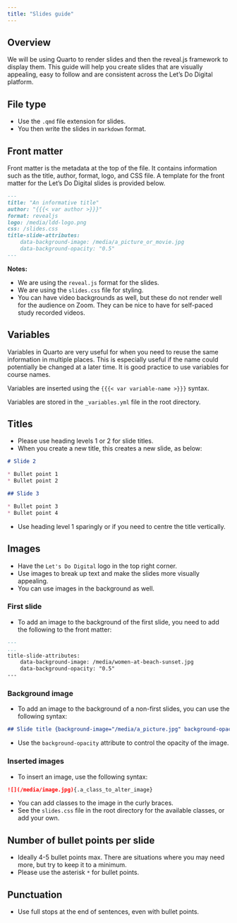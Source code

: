 ```yaml
---
title: "Slides guide"
---
```


## Overview

We will be using Quarto to render slides and then the reveal.js framework to display them. This guide will help you create slides that are visually appealing, easy to follow and are consistent across the Let's Do Digital platform.


## File type

* Use the `.qmd` file extension for slides.
* You then write the slides in `markdown` format.


## Front matter

Front matter is the metadata at the top of the file. It contains information such as the title, author, format, logo, and CSS file. A template for the front matter for the Let's Do Digital slides is provided below.

```.markdown
---
title: "An informative title"
author: "{{{< var author >}}}"
format: revealjs
logo: /media/ldd-logo.png
css: /slides.css
title-slide-attributes:
    data-background-image: /media/a_picture_or_movie.jpg
    data-background-opacity: "0.5"
---
```

**Notes:**

* We are using the `reveal.js` format for the slides.
* We are using the `slides.css` file for styling.
* You can have video backgrounds as well, but these do not render well for the audience on Zoom. They can be nice to have for self-paced study recorded videos.


## Variables

Variables in Quarto are very useful for when you need to reuse the same information in multiple places. This is especially useful if the name could potentially be changed at a later time. It is good practice to use variables for course names. 

Variables are inserted using the `{{{< var variable-name >}}}` syntax.

Variables are stored in the `_variables.yml` file in the root directory.


## Titles

* Please use heading levels 1 or 2 for slide titles.
* When you create a new title, this creates a new slide, as below:

```.markdown
# Slide 2

* Bullet point 1
* Bullet point 2

## Slide 3

* Bullet point 3
* Bullet point 4
```

* Use heading level 1 sparingly or if you need to centre the title vertically.

## Images

* Have the `Let's Do Digital` logo in the top right corner.
* Use images to break up text and make the slides more visually appealing.
* You can use images in the background as well.


### First slide

* To add an image to the background of the first slide, you need to add the following to the front matter:

```.markdown
---
...
title-slide-attributes:
    data-background-image: /media/women-at-beach-sunset.jpg
    data-background-opacity: "0.5"
---
```


### Background image

* To add an image to the background of a non-first slides, you can use the following syntax:

```.markdown
## Slide title {background-image="/media/a_picture.jpg" background-opacity="0.4"}
```

* Use the `background-opacity` attribute to control the opacity of the image.


### Inserted images

* To insert an image, use the following syntax:

```.markdown
![](/media/image.jpg){.a_class_to_alter_image}
```

* You can add classes to the image in the curly braces.
* See the `slides.css` file in the root directory for the available classes, or add your own.


## Number of bullet points per slide

* Ideally 4-5 bullet points max. There are situations where you may need more, but try to keep it to a minimum.
* Please use the asterisk `*` for bullet points.


## Punctuation

* Use full stops at the end of sentences, even with bullet points.